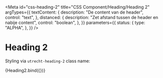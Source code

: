 <!-- @license CC0-1.0 -->



<Meta
  id="css-heading-2"
  title="CSS Component/Heading/Heading 2"
  argTypes={{
    textContent: {
      description: "De content van de header",
      control: "text",
    },
    distanced: {
      description: "Zet afstand tussen de header en nabije content",
      control: "boolean",
    },
  }}
  parameters={{
    status: {
      type: "ALPHA",
    },
  }}
/>

# Heading 2

Styling via `utrecht-heading-2` class name:

<Canvas>
  <Story
    name="Default"
    args={{
      textContent: "The Quick Brown Fox Jumps Over The Lazy Dog",
    }}
  >
    {Heading2.bind({})}
  </Story>
</Canvas>

<ArgsTable story="Default" />
